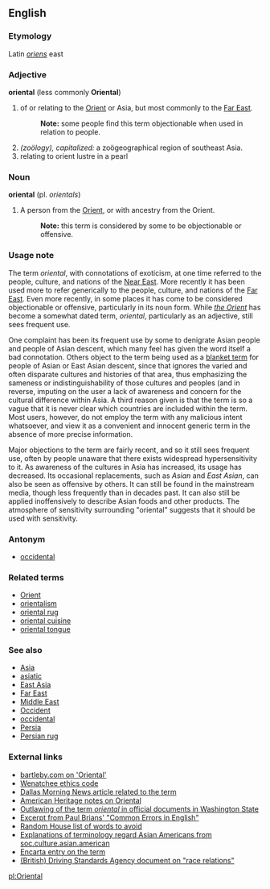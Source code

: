 == English ==
=== Etymology ===
Latin ''[[oriens]]'' east

=== Adjective ===
'''oriental''' (less commonly '''Oriental''')

# of or relating to the [[Orient]] or Asia, but most commonly to the [[Far East]].
#: '''Note:''' some people find this term objectionable when used in relation to people.
#''(zoölogy), capitalized:'' a zoögeographical region of southeast Asia.
#relating to orient lustre in a pearl

=== Noun ===
'''oriental''' (pl. ''orientals'')

# A person from the [[Orient]], or with ancestry from the Orient.
#: '''Note:''' this term is considered by some to be objectionable or offensive.

=== Usage note ===
The term ''oriental'', with connotations of exoticism, at one time referred to the people, culture, and nations of the [[Near East]].  More recently <!-- Note: time frames would be useful here) --> it has been used more to refer generically to the people, culture, and nations of the [[Far East]].  Even more recently, in some places it has come to be considered objectionable or offensive, particularly in its noun form.  While ''[[Orient|the Orient]]'' has become a somewhat dated term, ''oriental'', particularly as an adjective, still sees frequent use.

One complaint has been its frequent use by some to denigrate Asian people and people of Asian descent, which many feel has given the word itself a bad connotation.  Others object to the term being used as a [[blanket term]] for people of Asian or East Asian descent, since that ignores the varied and often disparate cultures and histories of that area, thus emphasizing the sameness or indistinguishability of those cultures and peoples (and in reverse, imputing on the user a lack of awareness and concern for the cultural difference within Asia.  A third reason given is that the term is so a vague that it is never clear which countries are included within the term.  Most users, however, do not employ the term with any malicious intent whatsoever, and view it as a convenient and innocent generic term in the absence of more precise information.

Major objections to the term are fairly recent, and so it still sees frequent use, often by people unaware that there exists widespread hypersensitivity to it.  As awareness of the cultures in Asia has increased, its usage has decreased. Its occasional replacements, such as ''Asian'' and ''East Asian'', can also be seen as offensive by others.  It can still be found in the mainstream media, though less frequently than in decades past.  It can also still be applied inoffensively to describe Asian foods and other products.  The atmosphere of sensitivity surrounding "oriental" suggests that it should be used with sensitivity.

===Antonym===
*[[occidental]]

=== Related terms ===
*[[Orient]]
*[[orientalism]]
*[[oriental rug]]
*[[oriental cuisine]]
*[[oriental tongue]]

=== See also ===
*[[Asia]]
*[[asiatic]]
*[[East Asia]]
*[[Far East]]
*[[Middle East]]
*[[Occident]]
*[[occidental]]
*[[Persia]]
*[[Persian rug]]

=== External links ===
*[http://www.bartleby.com/64/C006/055.html bartleby.com on 'Oriental']
*[http://www.wenworld.com/ethics/racial.php Wenatchee ethics code]
*[http://modelminority.com/article804.html Dallas Morning News article related to the term]
*[http://www.bartleby.com/61/91/O0119100.html American Heritage notes on Oriental]
*[http://www.starinfo.net.cn/english/news/cnews/12.htm Outlawing of the term ''oriental'' in official documents in Washington State]
*[http://www.wsu.edu:8080/~brians/errors/oriental.html Excerpt from Paul Brians' "Common Errors in English"]
*[http://www.randomhouse.com/words/language/avoid_guide.html Random House list of words to avoid]
*[http://www.lincolnu.edu/~diverse/pollock/asian/faq.htm Explanations of terminology regard Asian Americans from soc.culture.asian.american]
*[http://encarta.msn.com/dictionary_1861684868/Oriental.html Encarta entry on the term]
*[http://www.dsa.gov.uk/Documents/Equality_Diversity/ED_RRAA2000.pdf (British) Driving Standards Agency document on "race relations"]

[[pl:Oriental]]